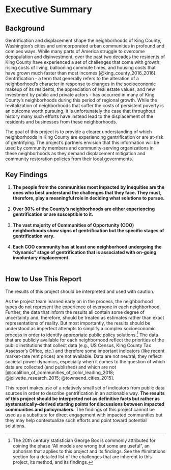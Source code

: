 # Executive Summary {-}

## Background {-}

Gentrification and displacement shape the neighborhoods of King County, Washington's cities and unincorporated urban communities in profound and comlpex ways. While many parts of America struggle to overcome depopulation and disinvestment, over the past two decades the residents of King County have experienced a set of challenges that come with growth: rising costs of living, ballooning commute times, and housing costs that have grown much faster than most incomes [@king_county_2016_2016]. Gentrification - a term that generally refers to the alteration of a neighborhood's character in response to changes in the socioeconomic makeup of its residents, the appreciation of real estate values, and new investment by public and private actors - has occurred in many of King County's neighborhoods during this period of regional growth. While the revitalization of neighborhoods that suffer the costs of persistent poverty is an outcome worth pursuing, it is unfortunately the case that throughout history many such efforts have instead lead to the displacement of the residents and businesses from these neighborhoods.

The goal of this project is to provide a clearer understanding of which neighborhoods in King County are experiencing gentrification or are at-risk of gentrifying. The project's partners envision that this information will be used by community members and community-serving organizations in these neighborhoods as they demand displacement mitigation and community restoration policies from their local governments.

## Key Findings {-}

  1. **The people from the communities most impacted by inequities are the ones who best understand the challenges that they face. They must, therefore, play a meaningful role in deciding what solutions to pursue.**<br><br>
  2. **Over 30% of the County’s neighborhoods are either experiencing gentrification or are susceptible to it.**<br><br>
  3. **The vast majority of Communities of Opportunity (COO) neighborhoods show signs of gentrification but the specific stages of gentrification vary.**<br><br>
  4. **Each COO community has at least one neighborhood undergoing the "dynamic" stage of gentrification that is associated with on-going involuntary displacement.**<br><br>


## How to Use This Report {-}

The results of this project should be interpreted and used with caution. 

As the project team learned early on in the process, the neighborhood types do not represent the experience of everyone in each neighborhood. Further, the data that inform the results all contain some degree of uncertainty and, therefore, should be treated as estimates rather than exact representations of reality. But most importantly, the results should be understood as imperfect attempts to simplify a complex socioeconomic process in order to identify appropriate public policy solutions.^[The 20th century statistician George Box is commonly attributed for coining the phase "All models are wrong but some are useful", an aphorism that applies to this project and its findings. See the #limitations section for a detailed list of the challenges that are inherent to this project, its method, and its findings.] The data that are publicly available for each neighborhood reflect the priorities of the public institutions that collect data (e.g., US Census, King County Tax Assessor's Office, etc.) and therefore some important indicators (like recent market-rate rent prices) are not available. Data are not neutral; they reflect societal power dynamics, especially when it comes to the question of which data are collected (and published) and which are not [@coalition_of_communities_of_color_leading_2018; @jolivette_research_2015; @townsend_cities_2015]. 

This report makes use of a relatively small set of indicators from public data sources in order to describe gentrification in an actionable way. **The results of this project should be interpreted not as definitive facts but rather as systematically-derived starting points for discussions between impacted communities and policymakers.** The findings of this project cannot be used as a substitute for direct engagement with impacted communities but they may help contextualize such efforts and point toward potential solutions.

 